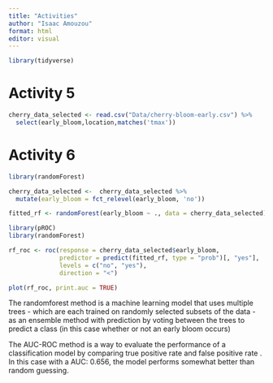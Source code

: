 ```yaml
---
title: "Activities"
author: "Isaac Amouzou"
format: html
editor: visual
---
```


```r
library(tidyverse)
```

# Activity 5

```r
cherry_data_selected <- read.csv("Data/cherry-bloom-early.csv") %>%
  select(early_bloom,location,matches('tmax'))
```

# Activity 6

```r
library(randomForest)

cherry_data_selected <-  cherry_data_selected %>% 
  mutate(early_bloom = fct_relevel(early_bloom, 'no'))

fitted_rf <- randomForest(early_bloom ~ ., data = cherry_data_selected)

```

```r
library(pROC)
library(randomForest)

rf_roc <- roc(response = cherry_data_selected$early_bloom,
              predictor = predict(fitted_rf, type = "prob")[, "yes"],
              levels = c("no", "yes"),
              direction = "<")

plot(rf_roc, print.auc = TRUE)
```

The randomforest method is a machine learning model that uses multiple trees - which are each trained on randomly selected subsets of the data - as an ensemble method with prediction by voting between the trees to predict a class (in this case whether or not an early bloom occurs)

The AUC-ROC method is a way to evaluate the performance of a classification model by comparing true positive rate and false positive rate . In this case with a AUC: 0.656, the model performs somewhat better than random guessing.
